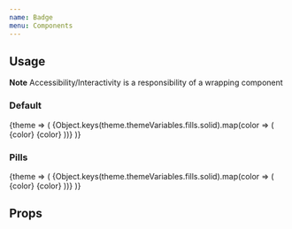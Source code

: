 ```yaml
---
name: Badge
menu: Components
---
```



## Usage

**Note** Accessibility/Interactivity is a responsibility of a wrapping component

### Default

<Playground>
  <ThemeConsumer>
    {theme => (
      <Box>
        {Object.keys(theme.themeVariables.fills.solid).map(color => (
          <Box flexDirection="row" key={color}>
            <Badge color={color}>{color}</Badge>
            <Badge color={color} isSolid>
              {color}
            </Badge>
          </Box>
        ))}
      </Box>
    )}
  </ThemeConsumer>
</Playground>

### Pills

<Playground>
  <ThemeConsumer>
    {theme => (
      <Box>
        {Object.keys(theme.themeVariables.fills.solid).map(color => (
          <Box flexDirection="row" key={color}>
            <Badge shape="pill" color={color}>
              {color}
            </Badge>
            <Badge shape="pill" color={color} isSolid>
              {color}
            </Badge>
          </Box>
        ))}
      </Box>
    )}
  </ThemeConsumer>
</Playground>

## Props

<PropsTable of={Badge} />

